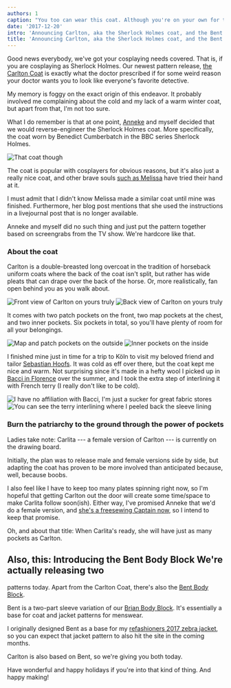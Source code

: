 ```yaml
---
authors: 1
caption: "You too can wear this coat. Although you're on your own for the hat. At least for now."
date: '2017-12-20'
intro: 'Announcing Carlton, aka the Sherlock Holmes coat, and the Bent Body Block'
title: 'Announcing Carlton, aka the Sherlock Holmes coat, and the Bent Body Block'
---
```


Good news everybody, we've got your cosplaying needs covered. That is, if you
are cosplaying as Sherlock Holmes. Our newest pattern release, [the Carlton
Coat](/designs/carlton) is exactly what the doctor prescribed if for some
weird reason your doctor wants you to look like everyone's favorite detective.

<!-- truncate -->

My memory is foggy on the exact origin of this endeavor. It probably involved
me complaining about the cold and my lack of a warm winter coat, but apart from
that, I'm not too sure.

What I do remember is that at one point,
[Anneke](http://www.annekecaramin.com/) and myself decided that we would
reverse-engineer the Sherlock Holmes coat. More specifically, the coat worn by
Benedict Cumberbatch in the BBC series Sherlock Holmes.

![That coat though](https://posts.freesewing.org/uploads/bc_f20e01a16d.jpg)

The coat is popular with cosplayers for obvious reasons, but it's also just a
really nice coat, and other brave souls [such as
Melissa](http://blog.fehrtrade.com/gallery/868/the-sherlock-coat/) have tried
their hand at it.

I must admit that I didn't know Melissa made a similar coat until mine was
finished. Furthermore, her blog post mentions that she used the instructions in
a livejournal post that is no longer available.

Anneke and myself did no such thing and just put the pattern together based on
screengrabs from the TV show. We're hardcore like that.

### About the coat

Carlton is a double-breasted long overcoat in the tradition of horseback
uniform coats where the back of the coat isn't split, but rather has wide
pleats that can drape over the back of the horse. Or, more realistically, fan
open behind you as you walk about.

![Front view of Carlton on yours
truly](https://posts.freesewing.org/uploads/front_e1d64f3ceb.jpg) ![Back view
of Carlton on yours
truly](https://posts.freesewing.org/uploads/back_05c04878c5.jpg)

It comes with two patch pockets on the front, two map pockets at the chest, and
two inner pockets. Six pockets in total, so you'll have plenty of room for all
your belongings.

![Map and patch pockets on the
outside](https://posts.freesewing.org/uploads/pockets_28099d1afe.jpg) ![Inner
pockets on the
inside](https://posts.freesewing.org/uploads/innerpocket_4e4e3f5119.jpg)

I finished mine just in time for a trip to K&ouml;ln to visit my beloved friend
and tailor [Sebastian Hoofs](http://sebastian-hoofs.de/massschneider/). It was
cold as eff over there, but the coat kept me nice and warm. Not surprising
since it's made in a hefty wool I picked up in [Bacci in
Florence](http://www.baccitessuti.it/en/index.html) over the summer, and I took
the extra step of interlining it with French terry (I really don't like to be
cold).

![I have no affiliation with Bacci, I'm just a sucker for great fabric
stores](https://posts.freesewing.org/uploads/bacci_043f91c96c.jpg) ![You can
see the terry interlining where I peeled back the sleeve
lining](https://posts.freesewing.org/uploads/interlining_220e0eab71.jpg)

### Burn the patriarchy to the ground through the power of pockets

Ladies take note: Carlita --- a female version of Carlton --- is currently on
the drawing board.

Initially, the plan was to release male and female versions side by side, but
adapting the coat has proven to be more involved than anticipated because,
well, because boobs.

I also feel like I have to keep too many plates spinning right now, so I'm
hopeful that getting Carlton out the door will create some time/space to make
Carlita follow soon(ish). Either way, I've promised Anneke that we'd do a
female version, and [she's a freesewing Captain now](/patrons), so I intend to
keep that promise.

Oh, and about that title: When Carlita's ready, she will have just as many
pockets as Carlton.

## Also, this: Introducing the Bent Body Block We're actually releasing two

patterns today. Apart from the Carlton Coat, there's also the [Bent Body
Block](/designs/bent).

Bent is a two-part sleeve variation of our [Brian Body Block](/designs/bent).
It's essentially a base for coat and jacket patterns for menswear.

I originally designed Bent as a base for my [refashioners 2017 zebra
jacket](/blog/the-refashioners-2017/), so you can expect that jacket pattern to
also hit the site in the coming months.

Carlton is also based on Bent, so we're giving you both today.

Have wonderful and happy holidays if you're into that kind of thing. And happy
making!
